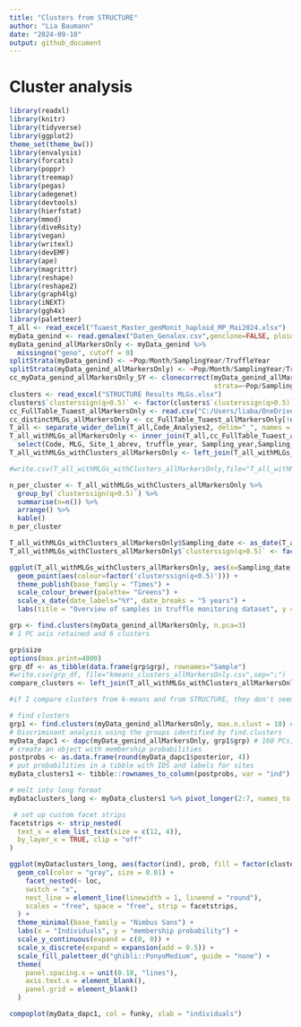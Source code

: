 ```yaml
---
title: "Clusters from STRUCTURE"
author: "Lia Baumann"
date: "2024-09-10"
output: github_document
---
```


# Cluster analysis

```r
library(readxl)
library(knitr)
library(tidyverse)
library(ggplot2)
theme_set(theme_bw())
library(envalysis)
library(forcats)
library(poppr)
library(treemap)
library(pegas)
library(adegenet)
library(devtools)
library(hierfstat)
library(mmod)
library(diveRsity)
library(vegan)
library(writexl)
library(devEMF)
library(ape)
library(magrittr)
library(reshape)
library(reshape2)
library(graph4lg)
library(iNEXT)
library(ggh4x)
library(paletteer)
T_all <- read_excel("Tuaest_Master_genMonit_haploid_MP_Mai2024.xlsx")
myData_genind <- read.genalex("Daten_Genalex.csv",genclone=FALSE, ploidy=1)
myData_genind_allMarkersOnly <- myData_genind %>%
  missingno("geno", cutoff = 0)
splitStrata(myData_genind) <- ~Pop/Month/SamplingYear/TruffleYear
splitStrata(myData_genind_allMarkersOnly) <- ~Pop/Month/SamplingYear/TruffleYear
cc_myData_genind_allMarkersOnly_SY <- clonecorrect(myData_genind_allMarkersOnly,
                                                   strata=~Pop/SamplingYear)
clusters <- read_excel("STRUCTURE Results MLGs.xlsx")
clusters$`clusterssign(q>0.5)` <- factor(clusters$`clusterssign(q>0.5)`)
cc_FullTable_Tuaest_allMarkersOnly <- read.csv("C:/Users/liaba/OneDrive - Eidg. Forschungsanstalt WSL/R/truffles/cc_TUAEST_ALLMARKERSONLY_HWE.csv")
cc_distinctMLGs_allMarkersOnly <- cc_FullTable_Tuaest_allMarkersOnly[!duplicated(cc_FullTable_Tuaest_allMarkersOnly$MLG), ]
T_all <- separate_wider_delim(T_all,Code_Analyses2, delim="_", names = c("Code","Yr"))
T_all_withMLGs_allMarkersOnly <- inner_join(T_all,cc_FullTable_Tuaest_allMarkersOnly,by=c("Code"="Sample")) %>%
  select(Code, MLG, Site_1_abrev, truffle_year, Sampling_year,Sampling_date)
T_all_withMLGs_withClusters_allMarkersOnly <- left_join(T_all_withMLGs_allMarkersOnly,clusters,by=c("MLG"="MLG_ID")) %>% select(-"IndID2") %>% distinct(.)

#write.csv(T_all_withMLGs_withClusters_allMarkersOnly,file="T_all_withMLGs_withClusters_allMarkersOnly.csv", sep=";")
```

```r
n_per_cluster <- T_all_withMLGs_withClusters_allMarkersOnly %>%
  group_by(`clusterssign(q>0.5)`) %>%
  summarise(n=n()) %>%
  arrange() %>%
  kable()
n_per_cluster

T_all_withMLGs_withClusters_allMarkersOnly$Sampling_date <- as_date(T_all_withMLGs_withClusters_allMarkersOnly$Sampling_date)
T_all_withMLGs_withClusters_allMarkersOnly$`clusterssign(q>0.5)` <- factor(T_all_withMLGs_withClusters_allMarkersOnly$`clusterssign(q>0.5)`, ordered=TRUE, levels = c("cluster1","cluster2","cluster3","cluster4","cluster5","cluster6","mixed"))

ggplot(T_all_withMLGs_withClusters_allMarkersOnly, aes(x=Sampling_date, y= fct_rev(Site_1_abrev))) +
  geom_point(aes(colour=factor('clusterssign(q<0.5)'))) +
  theme_publish(base_family = "Times") +
  scale_colour_brewer(palette= "Greens") +
  scale_x_date(date_labels="%Y", date_breaks = "5 years") +
  labs(title = "Overview of samples in truffle monitoring dataset", y = "Sampling site abbreviation", x ="Sampling date", colour="Genetic cluster")
```

```r
grp <- find.clusters(myData_genind_allMarkersOnly, n.pca=3)
# 1 PC axis retained and 6 clusters

grp$size
options(max.print=4000)
grp_df <- as_tibble(data.frame(grp$grp), rownames="Sample")
#write.csv(grp_df, file="kmeans_clusters_allMarkersOnly.csv",sep=";")
compare_clusters <- left_join(T_all_withMLGs_withClusters_allMarkersOnly,grp_df,by=c("Code"="Sample"))

#if I compare clusters from k-means and from STRUCTURE, they don't seem very similar and consistent
```

```r
# find clusters
grp1 <- find.clusters(myData_genind_allMarkersOnly, max.n.clust = 10) # 180 PCS, 6 clusters
# Discriminant analysis using the groups identified by find.clusters
myData_dapc1 <- dapc(myData_genind_allMarkersOnly, grp1$grp) # 160 PCs, 6 DFs
# create an object with membership probabilities
postprobs <- as.data.frame(round(myData_dapc1$posterior, 4))
# put probabilities in a tibble with IDS and labels for sites
myData_clusters1 <- tibble::rownames_to_column(postprobs, var = "ind")

# melt into long format
myDataclusters_long <- myData_clusters1 %>% pivot_longer(2:7, names_to = "cluster", values_to = "prob")

 # set up custom facet strips
facetstrips <- strip_nested(
  text_x = elem_list_text(size = c(12, 4)),
  by_layer_x = TRUE, clip = "off"
)

ggplot(myDataclusters_long, aes(factor(ind), prob, fill = factor(cluster))) +
  geom_col(color = "gray", size = 0.01) +
    facet_nested(~ loc,
    switch = "x",
    nest_line = element_line(linewidth = 1, lineend = "round"),
    scales = "free", space = "free", strip = facetstrips,
  ) +
  theme_minimal(base_family = "Nimbus Sans") +
  labs(x = "Individuals", y = "membership probability") +
  scale_y_continuous(expand = c(0, 0)) +
  scale_x_discrete(expand = expansion(add = 0.5)) +
  scale_fill_paletteer_d("ghibli::PonyoMedium", guide = "none") +
  theme(
    panel.spacing.x = unit(0.18, "lines"),
    axis.text.x = element_blank(),
    panel.grid = element_blank()
  )

compoplot(myData_dapc1, col = funky, xlab = "individuals")
````